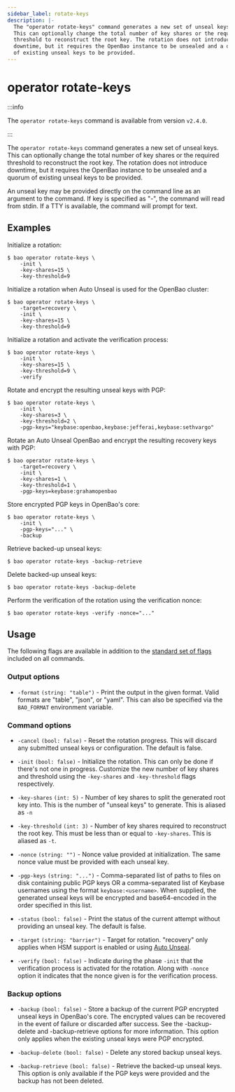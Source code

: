 ```yaml
---
sidebar_label: rotate-keys
description: |-
  The "operator rotate-keys" command generates a new set of unseal keys. 
  This can optionally change the total number of key shares or the required 
  threshold to reconstruct the root key. The rotation does not introduce
  downtime, but it requires the OpenBao instance to be unsealed and a quorum
  of existing unseal keys to be provided.
---
```


# operator rotate-keys

:::info

The `operator rotate-keys` command is available from version `v2.4.0`.

:::

The `operator rotate-keys` command generates a new set of unseal keys. 
This can optionally change the total number of key shares or the required 
threshold to reconstruct the root key. The rotation does not introduce
downtime, but it requires the OpenBao instance to be unsealed and a quorum
of existing unseal keys to be provided.

An unseal key may be provided directly on the command line as an argument to the
command. If key is specified as "-", the command will read from stdin. If a TTY
is available, the command will prompt for text.

## Examples

Initialize a rotation:

```shell-session
$ bao operator rotate-keys \
    -init \
    -key-shares=15 \
    -key-threshold=9
```

Initialize a rotation when Auto Unseal is used for the OpenBao cluster:

```shell-session
$ bao operator rotate-keys \
    -target=recovery \
    -init \
    -key-shares=15 \
    -key-threshold=9
```

Initialize a rotation and activate the verification process:

```shell-session
$ bao operator rotate-keys \
    -init \
    -key-shares=15 \
    -key-threshold=9 \
    -verify
```

Rotate and encrypt the resulting unseal keys with PGP:

```shell-session
$ bao operator rotate-keys \
    -init \
    -key-shares=3 \
    -key-threshold=2 \
    -pgp-keys="keybase:openbao,keybase:jefferai,keybase:sethvargo"
```

Rotate an Auto Unseal OpenBao and encrypt the resulting recovery keys with PGP:

```shell-session
$ bao operator rotate-keys \
    -target=recovery \
    -init \
    -key-shares=1 \
    -key-threshold=1 \
    -pgp-keys=keybase:grahamopenbao
```

Store encrypted PGP keys in OpenBao's core:

```shell-session
$ bao operator rotate-keys \
    -init \
    -pgp-keys="..." \
    -backup
```

Retrieve backed-up unseal keys:

```shell-session
$ bao operator rotate-keys -backup-retrieve
```

Delete backed-up unseal keys:

```shell-session
$ bao operator rotate-keys -backup-delete
```

Perform the verification of the rotation using the verification nonce:

```shell-session
$ bao operator rotate-keys -verify -nonce="..."
```

## Usage

The following flags are available in addition to the [standard set of
flags](../index.mdx) included on all commands.

### Output options

- `-format` `(string: "table")` - Print the output in the given format. Valid
  formats are "table", "json", or "yaml". This can also be specified via the
  `BAO_FORMAT` environment variable.

### Command options

- `-cancel` `(bool: false)` - Reset the rotation progress. This will discard
  any submitted unseal keys or configuration. The default is false.

- `-init` `(bool: false)` - Initialize the rotation. This can only be done if
  there's not one in progress. Customize the new number of key shares and
  threshold using the `-key-shares` and `-key-threshold` flags respectively.

- `-key-shares` `(int: 5)` - Number of key shares to split the generated root
  key into. This is the number of "unseal keys" to generate. This is aliased as
  `-n`

- `-key-threshold` `(int: 3)` - Number of key shares required to reconstruct the
  root key. This must be less than or equal to `-key-shares`. This is aliased as
  `-t`.

- `-nonce` `(string: "")` - Nonce value provided at initialization. The same
  nonce value must be provided with each unseal key.

- `-pgp-keys` `(string: "...")` - Comma-separated list of paths to files on disk
  containing public PGP keys OR a comma-separated list of Keybase usernames
  using the format `keybase:<username>`. When supplied, the generated unseal
  keys will be encrypted and base64-encoded in the order specified in this list.

- `-status` `(bool: false)` - Print the status of the current attempt without
  providing an unseal key. The default is false.

- `-target` `(string: "barrier")` - Target for rotation. "recovery" only applies
  when HSM support is enabled or using [Auto Unseal](../../concepts/seal.mdx#auto-unseal).

- `-verify` `(bool: false)` - Indicate during the phase `-init` that the
  verification process is activated for the rotation. Along with `-nonce` option
  it indicates that the nonce given is for the verification process.

### Backup options

- `-backup` `(bool: false)` - Store a backup of the current PGP encrypted unseal
  keys in OpenBao's core. The encrypted values can be recovered in the event of
  failure or discarded after success. See the -backup-delete and
  \-backup-retrieve options for more information. This option only applies when
  the existing unseal keys were PGP encrypted.

- `-backup-delete` `(bool: false)` - Delete any stored backup unseal keys.

- `-backup-retrieve` `(bool: false)` - Retrieve the backed-up unseal keys. This
  option is only available if the PGP keys were provided and the backup has not
  been deleted.
